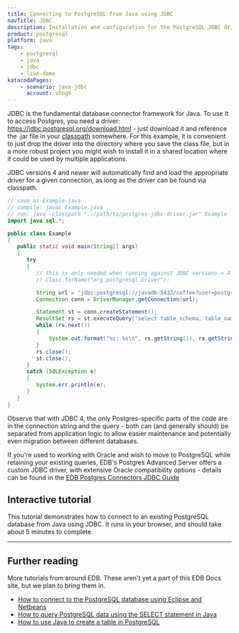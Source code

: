 ```yaml
---
title: Connecting to PostgreSQL from Java using JDBC
navTitle: JDBC
description: Installation and configuration for the PostgreSQL JDBC driver
product: postgresql
platform: java
tags:
    - postgresql
    - java
    - jdbc
    - live-demo
katacodaPages:
    - scenario: java-jdbc
      account: shog9
---
```


JDBC is the fundamental database connector framework for Java. To use it to access Postgres, you need a driver: https://jdbc.postgresql.org/download.html - just download it and reference the .jar file in your [classpath](https://docs.oracle.com/javase/8/docs/technotes/tools/findingclasses.html) somewhere. For this example, it is convenient to just drop the driver into the directory where you save the class file, but in a more robust project you might wish to install it in a shared location where it could be used by multiple applications.

JDBC versions 4 and newer will automatically find and load the appropriate driver for a given connection, as long as the driver can be found via classpath.

```java
// save as Example.java
// compile: javac Example.java
// run: java -classpath ".:/path/to/postgres-jdbc-driver.jar" Example
import java.sql.*;

public class Example
{
   public static void main(String[] args)
   {
      try
      {
         // this is only needed when running against JDBC versions < 4
         // Class.forName("org.postgresql.Driver");

         String url = "jdbc:postgresql://javadb:5432/coffee?user=postgres&password=password";
         Connection conn = DriverManager.getConnection(url);

         Statement st = conn.createStatement();
         ResultSet rs = st.executeQuery("select table_schema, table_name from information_schema.tables");
         while (rs.next()) 
         {
             System.out.format("%s: %s\n", rs.getString(1), rs.getString(2));
         }
         rs.close();
         st.close();
      } 
      catch (SQLException e)
      {
         System.err.println(e);
      }
   }
}
```

Observe that with JDBC 4, the only Postgres-specific parts of the code are in the connection string and the query - both can (and generally should) be separated from application logic to allow easier maintenance and potentially even migration between different databases. 

If you're used to working with Oracle and wish to move to PostgreSQL while retaining your existing queries, EDB's Postgres Advanced Server offers a custom JDBC driver, with extensive Oracle compatibility options - details can be found in the [EDB Postgres Connectors JDBC Guide](/edb-docs/d/edb-postgres-connectors/user-guides/jdbc-guide/11.0.3/toc.html)

## Interactive tutorial

This tutorial demonstrates how to connect to an existing PostgreSQL database from Java using JDBC. It runs in your browser, and should take about 5 minutes to complete.

<KatacodaPageLink scenario="java-jdbc" />

- - -

## Further reading

More tutorials from around EDB. These aren't yet a part of this EDB Docs site, but we plan to bring them in.

- [How to connect to the PostgreSQL database using Eclipse and Netbeans](https://www.enterprisedb.com/postgres-tutorials/how-connect-postgres-database-using-eclipse-and-netbeans)
- [How to query PostgreSQL data using the SELECT statement in Java](https://www.enterprisedb.com/postgres-tutorials/how-query-postgresql-data-using-select-statement-java)
- [How to use Java to create a table in PostgreSQL](https://www.enterprisedb.com/postgres-tutorials/how-use-java-create-table-postgresql)
